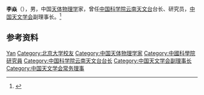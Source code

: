 '''李焱'''（{{bd|1963年|6月22日|}}），男，中国[[天体物理学|天体物理学]]家，曾任[[中国科学院云南天文台|中国科学院云南天文台]]台长、研究员，[[中国天文学会|中国天文学会]]副理事长。<ref>{{Cite web|title=李焱|url=http://sourcedb.ynao.cas.cn/rencaiku/201008/t20100812_2923544.html|accessdate=2021-01-02|work=中国科学院云南天文台|archive-date=2020-05-25|archive-url=https://web.archive.org/web/20200525143857/http://sourcedb.ynao.cas.cn/rencaiku/201008/t20100812_2923544.html|dead-url=no}}</ref>

== 参考资料 ==
{{reflist}}

{{中国人物小作品}}
{{Navboxes
| title  = 李焱在[[中国天文学会|中国天文学会]]的职务
| list1  =
{{中国天文学会第十一届理事会}}
{{中国天文学会第十二届理事会}}
}}

{{Authority control}}
{{DEFAULTSORT:Li李}}
[[Category:李姓|Yan]]
[[Category:北京大学校友|Category:北京大学校友]]
[[Category:中国天体物理学家|Category:中国天体物理学家]]
[[Category:中國科學院研究員|Category:中國科學院研究員]]
[[Category:中国科学院云南天文台台长|Category:中国科学院云南天文台台长]]
[[Category:中国天文学会副理事长|Category:中国天文学会副理事长]]
[[Category:中国天文学会常务理事|Category:中国天文学会常务理事]]